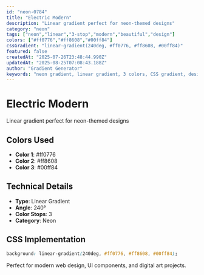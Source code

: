 ```yaml
---
id: "neon-0784"
title: "Electric Modern"
description: "Linear gradient perfect for neon-themed designs"
category: "neon"
tags: ["neon","linear","3-stop","modern","beautiful","design"]
colors: ["#ff0776","#ff8608","#00ff84"]
cssGradient: "linear-gradient(240deg, #ff0776, #ff8608, #00ff84)"
featured: false
createdAt: "2025-07-26T23:48:44.990Z"
updatedAt: "2025-08-25T07:08:43.188Z"
author: "Gradient Generator"
keywords: "neon gradient, linear gradient, 3 colors, CSS gradient, design, #ff0776, #ff8608, #00ff84"
---
```


# Electric Modern

Linear gradient perfect for neon-themed designs

## Colors Used
- **Color 1**: #ff0776
- **Color 2**: #ff8608
- **Color 3**: #00ff84

## Technical Details
- **Type**: Linear Gradient
- **Angle**: 240°
- **Color Stops**: 3
- **Category**: Neon

## CSS Implementation
```css
background: linear-gradient(240deg, #ff0776, #ff8608, #00ff84);
```

Perfect for modern web design, UI components, and digital art projects.
